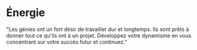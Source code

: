 # Énergie

<Trait number='1' name='Énergie'>
  "Les génies ont un fort désir de travailler dur et longtemps. Ils sont prêts à
  donner tout ce qu'ils ont à un projet. Développez votre dynamisme en vous
  concentrant sur votre succès futur et continuez."
</Trait>
